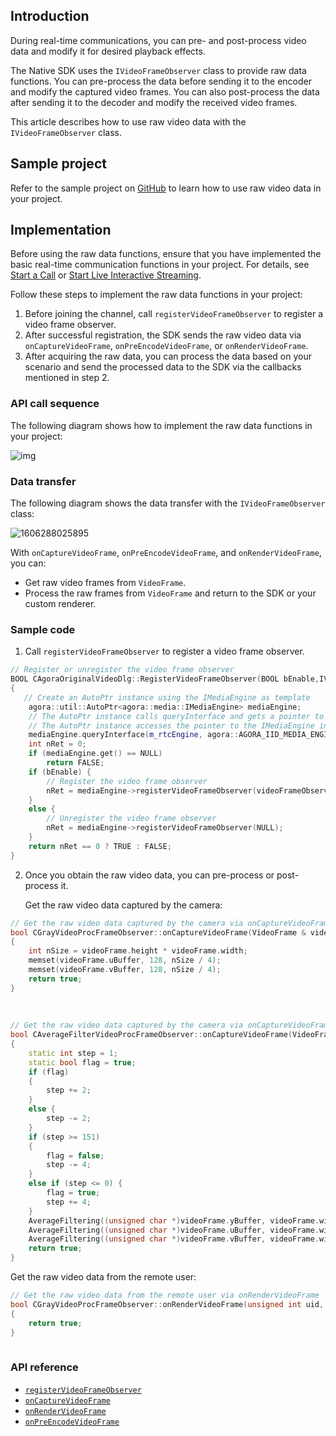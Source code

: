 <PlatformWrapper platform="windows-cpp">

## Introduction

During real-time communications, you can pre- and post-process video data and modify it for desired playback effects.

The Native SDK uses the `IVideoFrameObserver` class to provide raw data functions. You can pre-process the data before sending it to the encoder and modify the captured video frames. You can also post-process the data after sending it to the decoder and modify the received video frames.

This article describes how to use raw video data with the `IVideoFrameObserver` class.

## Sample project

Refer to the sample project on [GitHub](https://github.com/AgoraIO/API-Examples/tree/master/windows/APIExample/APIExample/Advanced/OriginalVideo) to learn how to use raw video data in your project.

## Implementation

Before using the raw data functions, ensure that you have implemented the basic real-time communication functions in your project. For details, see [Start a Call](/3.7.1/video-calling/quickstart-guide/get-started-sdk) or [Start Live Interactive Streaming](../quickstart-guide/start-video-streaming).

Follow these steps to implement the raw data functions in your project:

1. Before joining the channel, call `registerVideoFrameObserver` to register a video frame observer.
2. After successful registration, the SDK sends the raw video data via `onCaptureVideoFrame`, `onPreEncodeVideoFrame`, or `onRenderVideoFrame`.
3. After acquiring the raw data, you can process the data based on your scenario and send the processed data to the SDK via the callbacks mentioned in step 2.

### API call sequence

The following diagram shows how to implement the raw data functions in your project:

![img](https://web-cdn.agora.io/docs-files/1575873646147)

### Data transfer

The following diagram shows the data transfer with the `IVideoFrameObserver` class:

![1606288025895](https://web-cdn.agora.io/docs-files/1606288025895)

With `onCaptureVideoFrame`, `onPreEncodeVideoFrame`, and `onRenderVideoFrame`, you can:

- Get raw video frames from `VideoFrame`.
- Process the raw frames from `VideoFrame` and return to the SDK or your custom renderer.

### Sample code

1. Call `registerVideoFrameObserver` to register a video frame observer.

```cpp
// Register or unregister the video frame observer
BOOL CAgoraOriginalVideoDlg::RegisterVideoFrameObserver(BOOL bEnable,IVideoFrameObserver * videoFrameObserver)
{
   // Create an AutoPtr instance using the IMediaEngine as template
    agora::util::AutoPtr<agora::media::IMediaEngine> mediaEngine;
    // The AutoPtr instance calls queryInterface and gets a pointer to the IMediaEngine instance via IID. 
    // The AutoPtr instance accesses the pointer to the IMediaEngine instance and calls registerVideoFrameObserver via IMediaEngine.
    mediaEngine.queryInterface(m_rtcEngine, agora::AGORA_IID_MEDIA_ENGINE);
    int nRet = 0;
    if (mediaEngine.get() == NULL)
        return FALSE;
    if (bEnable) {
        // Register the video frame observer
        nRet = mediaEngine->registerVideoFrameObserver(videoFrameObserver);
    }
    else {
        // Unregister the video frame observer
        nRet = mediaEngine->registerVideoFrameObserver(NULL);
    }
    return nRet == 0 ? TRUE : FALSE;
}
```

2. Once you obtain the raw video data, you can pre-process or post-process it.

   Get the raw video data captured by the camera:

```cpp
// Get the raw video data captured by the camera via onCaptureVideoFrame, process the data with a grayscale filter, and return the data to the SDK
bool CGrayVideoProcFrameObserver::onCaptureVideoFrame(VideoFrame & videoFrame)
{
    int nSize = videoFrame.height * videoFrame.width;
    memset(videoFrame.uBuffer, 128, nSize / 4);
    memset(videoFrame.vBuffer, 128, nSize / 4);
    return true;
}
  
  
  
// Get the raw video data captured by the camera via onCaptureVideoFrame and process with an average filter, and return the data to the SDK
bool CAverageFilterVideoProcFrameObserver::onCaptureVideoFrame(VideoFrame & videoFrame)
{
    static int step = 1;
    static bool flag = true;
    if (flag)
    {
        step += 2;
    }
    else {
        step -= 2;
    }
    if (step >= 151)
    {
        flag = false;
        step -= 4;
    }
    else if (step <= 0) {
        flag = true;
        step += 4;
    }
    AverageFiltering((unsigned char *)videoFrame.yBuffer, videoFrame.width, videoFrame.height, step);
    AverageFiltering((unsigned char *)videoFrame.uBuffer, videoFrame.width / 2, videoFrame.height / 2, step);
    AverageFiltering((unsigned char *)videoFrame.vBuffer, videoFrame.width / 2, videoFrame.height / 2, step);
    return true;
}
```

   
   Get the raw video data from the remote user:

```cpp
// Get the raw video data from the remote user via onRenderVideoFrame
bool CGrayVideoProcFrameObserver::onRenderVideoFrame(unsigned int uid, VideoFrame & videoFrame)
{
    return true;
}
 
```

### API reference

- [`registerVideoFrameObserver`](https://docs.agora.io/en/Interactive%20Broadcast/API%20Reference/cpp/classagora_1_1media_1_1_i_media_engine.html#a5eee4dfd1fd46e4a865feba163f3c5de)
- [`onCaptureVideoFrame`](https://docs.agora.io/en/Interactive%20Broadcast/API%20Reference/cpp/classagora_1_1media_1_1_i_video_frame_observer.html#a915c673aec879dcc2b08246bb2fcf49a)
- [`onRenderVideoFrame`](https://docs.agora.io/en/Interactive%20Broadcast/API%20Reference/cpp/classagora_1_1media_1_1_i_video_frame_observer.html#a966ed2459b6887c52112af638bc27c14)
- [`onPreEncodeVideoFrame`](https://docs.agora.io/en/Interactive%20Broadcast/API%20Reference/cpp/classagora_1_1media_1_1_i_video_frame_observer.html#a2be41cdde19fcc0f365d4eb14a963e1c)

</PlatformWrapper>